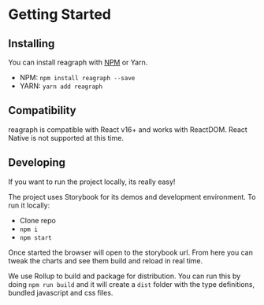 
<Meta title="Docs/Getting Started/Installing" />

# Getting Started

## Installing

You can install reagraph with [NPM](https://www.npmjs.com/package/reagraph) or Yarn.

- NPM: `npm install reagraph --save`
- YARN: `yarn add reagraph`

## Compatibility

reagraph is compatible with React v16+ and works with ReactDOM. React Native is not supported at this time.

## Developing

If you want to run the project locally, its really easy!

The project uses Storybook for its demos and development
environment. To run it locally:

- Clone repo
- `npm i`
- `npm start`

Once started the browser will open to the storybook url.
From here you can tweak the charts and see them build
and reload in real time.

We use Rollup to build and package for distribution.
You can run this by doing `npm run build` and it will
create a `dist` folder with the type definitions, bundled
javascript and css files.
